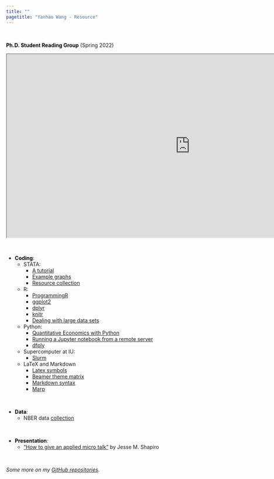 ```yaml
---
title: ""
pagetitle: "Yanhao Wang - Resource"
---
```


<link rel="stylesheet" href="style.css" type="text/css">
<br>

**<span style="color:Black">Ph.D. Student Reading Group<span>** (Spring 2022)

<iframe width="1000" height="500" src="https://docs.google.com/spreadsheets/d/e/2PACX-1vQi9Bt1kyyDoGUQ5hKj7g3Fn56QZQdXZ8ryQCITx8hqYPC1Clg2coPMRLpPENzrHvlSKsm8-VtYmnnk/pubhtml?widget=true&amp;headers=false"></iframe>

<br>

* **<span style="color:Black">Coding<span>**:
  + STATA:
    + [A tutorial](http://geocenter.github.io/StataTraining/)
    + [Example graphs](https://www.stata.com/features/example-graphs/)
    + [Resource collection](http://statistics.ats.ucla.edu/stat/stata/)
  + R:
    + [ProgrammingR](https://www.programmingr.com)
    + [ggplot2](http://www.sthda.com/english/wiki/ggplot2-essentials)
    + [dplyr](https://cran.r-project.org/web/packages/dplyr/vignettes/dplyr.html)
    + [knitr](https://kbroman.org/knitr_knutshell/)
    + [Dealing with large data sets](https://rstudio-pubs-static.s3.amazonaws.com/72295_692737b667614d369bd87cb0f51c9a4b.html)
  + Python:
    + [Quantitative Economics with Python](https://python.quantecon.org)
    + [Running a Jupyter notebook from a remote server](https://ljvmiranda921.github.io/notebook/2018/01/31/running-a-jupyter-notebook/)
    + [dfply](https://github.com/kieferk/dfply)
  + Supercomputer at IU:
    + [Slurm](https://kb.iu.edu/d/awrz)
  + LaTeX and Markdown
    + [Latex symbols](https://oeis.org/wiki/List_of_LaTeX_mathematical_symbols)
    + [Beamer theme matrix](https://hartwork.org/beamer-theme-matrix/)
    + [Markdown syntax](https://www.appinn.com/markdown/)
    + [Marp](https://web.marp.app)

<br>

* **<span style="color:Black">Data<span>**:
  + NBER data [collection](https://data.nber.org/data/)
  
<br>

* **<span style="color:Black">Presentation<span>**:
  + ["How to give an applied micro talk"](https://www.brown.edu/Research/Shapiro/pdfs/applied_micro_slides.pdf) by Jesse M. Shapiro
  
<br>

*Some more on my [GitHub repositories](https://github.com/yanhao-wang).*